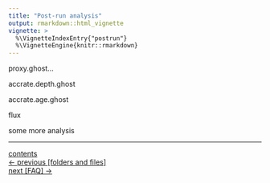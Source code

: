 ```yaml
---
title: "Post-run analysis"
output: rmarkdown::html_vignette
vignette: >
  %\VignetteIndexEntry{"postrun"}
  %\VignetteEngine{knitr::rmarkdown}
---
```


proxy.ghost...

accrate.depth.ghost

accrate.age.ghost

flux

some more analysis

***

[contents](./contents.html)
<br>
[<- previous [folders and files]](./foldersfiles.html)
<br>
[next [FAQ] ->](./FAQ.html)
